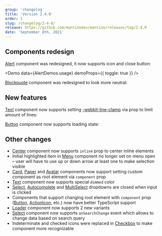```yaml
---
group: 'changelog'
title: 'Version 2.4.0'
order: 1
slug: /changelog/2-4-0/
release: https://github.com/mantinedev/mantine/releases/tag/2.4.0
date: 'September 8th, 2021'
---
```



## Components redesign

[Alert](https://mantine.dev/core/alert/) component was redesigned, it now supports icon and close button:

<Demo data={AlertDemos.usage} demoProps={{ toggle: true }} />

[Blockquote](https://mantine.dev/core/blockquote/) component was redesigned to look more neutral:

<Demo data={BlockquoteDemos.configurator} />

## New features

[Text](https://mantine.dev/core/text/) component now supports setting [-webkit-line-clamp](https://developer.mozilla.org/en-US/docs/Web/CSS/-webkit-line-clamp)
via prop to limit amount of lines:

<Demo data={TextDemos.linesConfigurator} />

[Button](https://mantine.dev/core/button/) component now supports loading state:

<Demo data={ButtonDemos.loadingConfigurator} />

## Other changes

- [Center](https://mantine.dev/core/center/) component now supports `inline` prop to center inline elements
- Initial highlighted item in [Menu](https://mantine.dev/core/menu/) component no longer set on menu open – user will have to use up or down arrow at least one to make selection visible
- [Card](https://mantine.dev/core/card/), [Paper](https://mantine.dev/core/paper/) and [Avatar](https://mantine.dev/core/avatar/) components now support setting custom component as root element via `component` prop
- [Text](https://mantine.dev/core/text/#dimmed) component now supports special `dimmed` color
- [Select](https://mantine.dev/core/select/), [Autocomplete](https://mantine.dev/core/autocomplete/) and [MultiSelect](https://mantine.dev/core/multi-select/) dropdowns are closed when input is clicked
- Components that support changing root element with `component` prop ([Button](https://mantine.dev/core/button/), [ActionIcon](https://mantine.dev/core/action-icon/), etc.) now have better TypeScript support
- [Loader](https://mantine.dev/core/loader/) component now supports 2 new variants
- [Select](https://mantine.dev/core/select/) component now supports `onSearchChange` event which allows to change data based on search query
- Indeterminate and checked icons were replaced in [Checkbox](https://mantine.dev/core/checkbox/) to make component more recognizable
